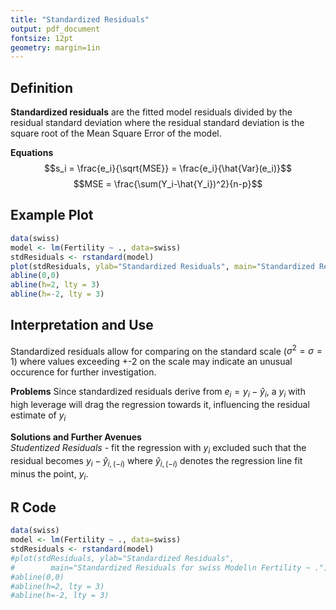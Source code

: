 ```yaml
---
title: "Standardized Residuals"
output: pdf_document
fontsize: 12pt
geometry: margin=1in
---
```

## Definition
**Standardized residuals** are the fitted model residuals divided by the residual standard deviation where the residual standard deviation is the square root of the Mean Square Error of the model. 

**Equations**
$$s_i = \frac{e_i}{\sqrt{MSE}} = \frac{e_i}{\hat{Var}(e_i)}$$
$$MSE = \frac{\sum(Y_i-\hat{Y_i})^2}{n-p}$$

## Example Plot
```r
data(swiss)
model <- lm(Fertility ~ ., data=swiss)
stdResiduals <- rstandard(model)
plot(stdResiduals, ylab="Standardized Residuals", main="Standardized Residuals for swiss Model\n Fertility ~ .")
abline(0,0)
abline(h=2, lty = 3)
abline(h=-2, lty = 3)
```

## Interpretation and Use
Standardized residuals allow for comparing on the standard scale ($\sigma^2=\sigma=1$) where values exceeding +-2 on the scale may indicate an unusual occurence for further investigation. 

**Problems**
Since standardized residuals derive from $e_i = y_i -\hat{y}_i$, a $y_i$ with high leverage will drag the regression towards it, influencing the residual estimate of $y_i$

**Solutions and Further Avenues**  
*Studentized Residuals -* fit the regression with $y_i$ excluded such that the residual becomes $y_i - \hat{y}_{i,(-i)}$ where $\hat{y}_{i,(-i)}$ denotes the regression line fit minus the point, $y_i$.

## R Code
```r
data(swiss)
model <- lm(Fertility ~ ., data=swiss)
stdResiduals <- rstandard(model)
#plot(stdResiduals, ylab="Standardized Residuals", 
#        main="Standardized Residuals for swiss Model\n Fertility ~ .")
#abline(0,0)
#abline(h=2, lty = 3)
#abline(h=-2, lty = 3)
```
